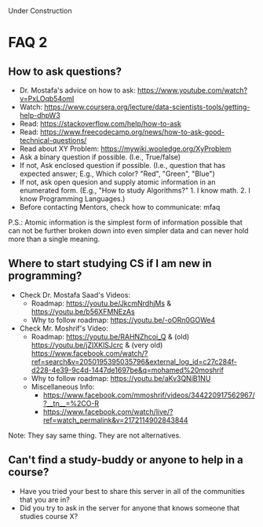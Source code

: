 
<Callout type="info" emoji="ℹ️">
  Under Construction
</Callout>

# FAQ 2

## How to ask questions?

- Dr. Mostafa's advice on how to ask: https://www.youtube.com/watch?v=PxLOqb54omI
- Watch: https://www.coursera.org/lecture/data-scientists-tools/getting-help-dhpW3
- Read:  https://stackoverflow.com/help/how-to-ask
- Read: https://www.freecodecamp.org/news/how-to-ask-good-technical-questions/
- Read about XY Problem: https://mywiki.wooledge.org/XyProblem
- Ask a binary question if possible. (I.e., True/false)
- If not, Ask enclosed question if possible. (I.e., question that has expected answer; E.g., Which color? "Red", "Green", "Blue")
- If not, ask open quesion and supply atomic information in an enumerated form. (E.g., "How to study Algorithms?" 1. I know math. 2. I know Programming Languages.)
- Before contacting Mentors, check how to communicate: ⁠mfaq

<Callout type="info" emoji="ℹ️">
  P.S.: Atomic information is the simplest form of information possible that can not be further broken down into even simpler data and can never hold more than a single meaning.
</Callout>

## Where to start studying CS if I am new in programming?

- Check Dr. Mostafa Saad's Videos:
  - Roadmap: https://youtu.be/JkcmNrdhjMs & https://youtu.be/b56XFMNEzAs
  - Why to follow roadmap: https://youtu.be/-oORn0GOWe4
- Check Mr. Moshrif's Video:
  - Roadmap: https://youtu.be/RAHNZhcoi_Q & (old) https://youtu.be/jZIXKlSJcrc & (very old) https://www.facebook.com/watch/?ref=search&v=2050195395035796&external_log_id=c27c284f-d228-4e39-9c4d-1447de1697be&q=mohamed%20moshrif
  - Why to follow roadmap: https://youtu.be/aKv3QNiB1NU
  - Miscellaneous Info:
    - https://www.facebook.com/mmoshrif/videos/344220917562967/?__tn__=%2CO-R
    - https://www.facebook.com/watch/live/?ref=watch_permalink&v=2172114902843844

<Callout type="info" emoji="ℹ️">
Note: They say same thing. They are not alternatives.
</Callout>

## Can't find a study-buddy or anyone to help in a course?

- Have you tried your best to share this server in all of the communities that you are in?
- Did you try to ask in the server for anyone that knows someone that studies course X?
